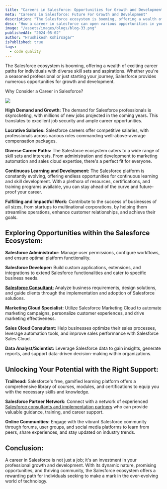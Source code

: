```yaml
---
title: "Careers in Salesforce: Opportunities for Growth and Development"
meta: "Careers in Salesforce: Future For Growth and Development"
description: "The Salesforce ecosystem is booming, offering a wealth of exciting career paths for individuals with diverse skill sets and aspirations. Whether you're a seasoned professional or just starting your journey, Salesforce provides numerous opportunities for growth and development."
desc: "How a career in salesforce can open various opportunities in your career for growth and development."
image: "/assets/images/blogs/blog-33.png"
publishedAt: "2024-05-02"
author: "Hrushikesh Kshirsagar"
isPublished: true
tags:
  - code quality
---
```


The Salesforce ecosystem is booming, offering a wealth of exciting career paths for individuals with diverse skill sets and aspirations. Whether you're a seasoned professional or just starting your journey, Salesforce provides numerous opportunities for growth and development.

Why Consider a Career in Salesforce?

<Image src="/assets/images/blogs/blog-34.png" />

**High Demand and Growth:** The demand for Salesforce professionals is skyrocketing, with millions of new jobs projected in the coming years. This translates to excellent job security and ample career opportunities.

**Lucrative Salaries:** Salesforce careers offer competitive salaries, with professionals across various roles commanding well-above-average compensation packages.

**Diverse Career Paths:** The Salesforce ecosystem caters to a wide range of skill sets and interests. From administration and development to marketing automation and sales cloud expertise, there's a perfect fit for everyone.

**Continuous Learning and Development:** The Salesforce platform is constantly evolving, offering endless opportunities for continuous learning and skill development. With a plethora of resources, certifications, and training programs available, you can stay ahead of the curve and future-proof your career.

**Fulfilling and Impactful Work:** Contribute to the success of businesses of all sizes, from startups to multinational corporations, by helping them streamline operations, enhance customer relationships, and achieve their goals.

## Exploring Opportunities within the Salesforce Ecosystem:

**Salesforce Administrator:** Manage user permissions, configure workflows, and ensure optimal platform functionality.

**Salesforce Developer:** Build custom applications, extensions, and integrations to extend Salesforce functionalities and cater to specific business needs.

**[Salesforce Consultant:](http://www.cloudprism.in)** Analyze business requirements, design solutions, and guide clients through the implementation and adoption of Salesforce solutions.

**Marketing Cloud Specialist:** Utilize Salesforce Marketing Cloud to automate marketing campaigns, personalize customer experiences, and drive marketing effectiveness.

**Sales Cloud Consultant:** Help businesses optimize their sales processes, leverage automation tools, and improve sales performance with Salesforce Sales Cloud.

**Data Analyst/Scientist:** Leverage Salesforce data to gain insights, generate reports, and support data-driven decision-making within organizations.

## Unlocking Your Potential with the Right Support:

**Trailhead:** Salesforce's free, gamified learning platform offers a comprehensive library of courses, modules, and certifications to equip you with the necessary skills and knowledge.

**Salesforce Partner Network:** Connect with a network of experienced [Salesforce consultants and implementation partners](http://www.cloudprism.in) who can provide valuable guidance, training, and career support.

**Online Communities:** Engage with the vibrant Salesforce community through forums, user groups, and social media platforms to learn from peers, share experiences, and stay updated on industry trends.

## Conclusion:

A career in Salesforce is not just a job; it's an investment in your professional growth and development. With its dynamic nature, promising opportunities, and thriving community, the Salesforce ecosystem offers a rewarding path for individuals seeking to make a mark in the ever-evolving world of technology.
